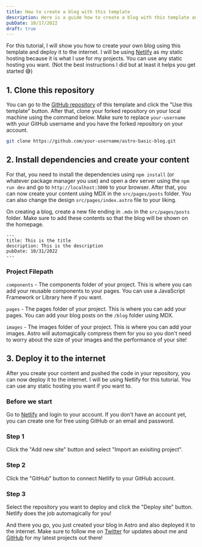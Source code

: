 ```yaml
---
title: How to create a blog with this template
description: Here is a guide how to create a blog with this template and deploy this to Netlify!
pubDate: 10/17/2022
draft: true
---
```



For this tutorial, I will show you how to create your own blog using this template and deploy it to the internet. I will be using [Netlify](https://netlify.com) as my static hosting because it is what I use for my projects. You can use any static hosting you want. (Not the best instructions I did but at least it helps you get started 😅)

## 1. Clone this repository

You can go to the [GitHub repository](https://github.com/lancerossdev/astro-basic-blog) of this template and click the "Use this template" button. After that, clone your forked repository on your local machine using the command below. Make sure to replace `your-username` with your GitHub username and you have the forked repository on your account.

```bash
git clone https://github.com/your-username/astro-basic-blog.git
```

## 2. Install dependencies and create your content

For that, you need to install the dependencies using `npm install` (or whatever package manager you use) and open a dev server using the `npm run dev` and go to `http://localhost:3000` to your browser. After that, you can now create your content using MDX in the `src/pages/posts` folder. You can also change the design `src/pages/index.astro` file to your liking.

On creating a blog, create a new file ending in `.mdx` in the `src/pages/posts` folder. Make sure to add these contents so that the blog will be shown on the homepage.

```mdx
---
title: This is the title
description: This is the description
pubDate: 10/31/2022
---
```

### Project Filepath

`components` - The components folder of your project. This is where you can add your reusable components to your pages. You can use a JavaScript Framework or Library here if you want.

`pages` - The pages folder of your project. This is where you can add your pages. You can add your blog posts on the `/blog` folder using MDX.

`images` - The images folder of your project. This is where you can add your images. Astro will automagically compress them for you so you don't need to worry about the size of your images and the performance of your site!

## 3. Deploy it to the internet

After you create your content and pushed the code in your repository, you can now deploy it to the internet. I will be using Netlify for this tutorial. You can use any static hosting you want if you want to.

### Before we start

Go to [Netlify](https://netlify.com) and login to your account. If you don't have an account yet, you can create one for free using GitHub or an email and password.

### Step 1

Click the "Add new site" button and select "Import an exisiting project".
<BlogImage src={stepone} alt="Step one" />

### Step 2

Click the "GitHub" button to connect Netlify to your GitHub account.

<BlogImage src={steptwo} alt="Step two" />

### Step 3

Select the repository you want to deploy and click the "Deploy site" button. Netlify does the job automagically for you!

<BlogImage src={stepthree} alt="Step three" />

And there you go, you just created your blog in Astro and also deployed it to the internet. Make sure to follow me on [Twitter](https://twitter.com/lancerossdev) for updates about me and [GitHub](https://github.com/lancerossdev) for my latest projects out there!

